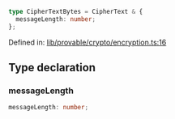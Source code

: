 ```ts
type CipherTextBytes = CipherText & {
  messageLength: number;
};
```

Defined in: [lib/provable/crypto/encryption.ts:16](https://github.com/o1-labs/o1js/blob/fca908c243ee8e908efacaf73a882d48759e675a/src/lib/provable/crypto/encryption.ts#L16)

## Type declaration

### messageLength

```ts
messageLength: number;
```
